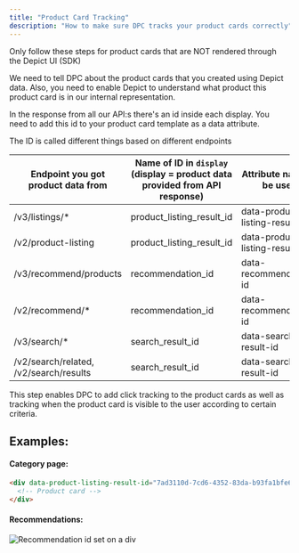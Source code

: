 ```yaml
---
title: "Product Card Tracking"
description: "How to make sure DPC tracks your product cards correctly"
---
```


<Warning>
  Only follow these steps for product cards that are NOT rendered through the
  Depict UI (SDK)
</Warning>

We need to tell DPC about the product cards that you created using Depict data. Also, you need to enable Depict to understand what product this product card is in our internal representation.

In the response from all our API:s there's an id inside each display. You need to add this id to your product card template as a data attribute.

The ID is called different things based on different endpoints

| Endpoint you got product data from     | Name of ID in `display` (display = product data provided from API response) | Attribute name to be used      |
| -------------------------------------- | --------------------------------------------------------------------------- | ------------------------------ |
| /v3/listings/\*                        | product_listing_result_id                                                   | data-product-listing-result-id |
| /v2/product-listing                    | product_listing_result_id                                                   | data-product-listing-result-id |
| /v3/recommend/products                 | recommendation_id                                                           | data-recommendation-id         |
| /v2/recommend/\*                       | recommendation_id                                                           | data-recommendation-id         |
| /v3/search/\*                          | search_result_id                                                            | data-search-result-id          |
| /v2/search/related, /v2/search/results | search_result_id                                                            | data-search-result-id          |

This step enables DPC to add click tracking to the product cards as well as tracking when the product card is visible to the user according to certain criteria.

## Examples:

#### Category page:

```html
<div data-product-listing-result-id="7ad3110d-7cd6-4352-83da-b93fa1bfe645">
  <!-- Product card -->
</div>
```

#### Recommendations:

![Recommendation id set on a div](/images/recommendation_id.webp)
